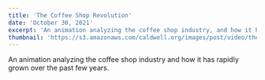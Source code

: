 ```yaml
---
title: 'The Coffee Shop Revolution'
date: 'October 30, 2021'
excerpt: 'An animation analyzing the coffee shop industry, and how it has rapidly grown over the past few years.'
thumbnail: 'https://s3.amazonaws.com/caldwell.org/images/post/video/the-coffee-shop-revolution/thumbnail.jpg'
---
```


<PrintPageContainer>

<Md type="youtube">
An animation analyzing the coffee shop industry and how it has rapidly grown over the past few years.
<YouTube videoId="gCa3F0A9q50" />

</Md>

</PrintPageContainer>

